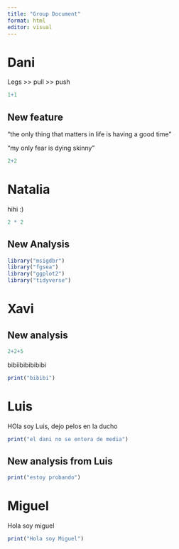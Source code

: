 ```yaml
---
title: "Group Document"
format: html
editor: visual
---
```


# Dani

Legs \>\> pull \>\> push

```r
1+1
```

## New feature

"the only thing that matters in life is having a good time"

"my only fear is dying skinny"

```r
2+2
```

# Natalia

hihi :)

```r
2 * 2
```

## New Analysis

```r
library("msigdbr")
library("fgsea")
library("ggplot2")
library("tidyverse")
```

# Xavi

## New analysis

```r
2+2+5
```

bibiibibibibibi

```r
print("bibibi")
```

# Luis

HOla soy Luis, dejo pelos en la ducho

```r
print("el dani no se entera de media")

```

## New analysis from Luis

```r
print("estoy probando")
```

# Miguel

Hola soy miguel

```r
print("Hola soy Miguel")
```

